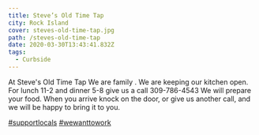 ```yaml
---
title: Steve’s Old Time Tap
city: Rock Island
cover: steves-old-time-tap.jpg
path: /steves-old-time-tap
date: 2020-03-30T13:43:41.832Z
tags:
  - Curbside
---
```



<InfoCard
  name="Steve’s Old Time Tap"
  street="223 17th St"
  city="Rock Island, Illinois 61201"
  website=""
  facebookUrl="https://www.facebook.com/steves.tap/"
  phoneNumber="(309) 786-4543"
/>

At Steve's Old Time Tap
We are family .
We are keeping our kitchen open. For lunch 11-2 and dinner 5-8 give us a call 309-786-4543
We will prepare your food. When you arrive knock on the door, or give us another call, and we will be happy to bring it to you.

[#supportlocals](https://www.facebook.com/hashtag/supportlocals?source=feed_text&epa=HASHTAG&__xts__%5B0%5D=68.ARARlNFpdpLGeruFGvOphIaUrvoZ1EzF64hcwb1HR3PjwDCCdT627AiLXUznq8ndQ2ZDELlnCLkWnObVDz8WUiZfJ5skf72dc8PpT0RiV_EIUYMerUkmnx8Ed1WZ63zbkxWxOYXUe6563yk6Aq4uaWrS2j4P1AMRFAGQms-nMK5VkxFIH4TmTv8rSHl5UFLU6IN1963W1aCNqwW7wiMDgQm7vzPTUDbWTfj_HlBl7LxGoGjTdZ_SCpnvoUfnFicSqCZTa9xiW0qKZb-8i5OvKiiCnj6-OUt57iFfrVQnFxw884N_D6S3XoEpTsZ8ZOqrKjdV09RKq-bVNBRgPCi5xA&__tn__=%2ANK-R) [#wewanttowork](https://www.facebook.com/hashtag/wewanttowork?source=feed_text&epa=HASHTAG&__xts__%5B0%5D=68.ARARlNFpdpLGeruFGvOphIaUrvoZ1EzF64hcwb1HR3PjwDCCdT627AiLXUznq8ndQ2ZDELlnCLkWnObVDz8WUiZfJ5skf72dc8PpT0RiV_EIUYMerUkmnx8Ed1WZ63zbkxWxOYXUe6563yk6Aq4uaWrS2j4P1AMRFAGQms-nMK5VkxFIH4TmTv8rSHl5UFLU6IN1963W1aCNqwW7wiMDgQm7vzPTUDbWTfj_HlBl7LxGoGjTdZ_SCpnvoUfnFicSqCZTa9xiW0qKZb-8i5OvKiiCnj6-OUt57iFfrVQnFxw884N_D6S3XoEpTsZ8ZOqrKjdV09RKq-bVNBRgPCi5xA&__tn__=%2ANK-R)

